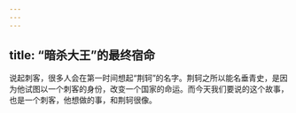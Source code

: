```yaml
---
---
---
```

title: “暗杀大王”的最终宿命
---




说起刺客，很多人会在第一时间想起“荆轲”的名字。荆轲之所以能名垂青史，是因为他试图以一个刺客的身份，改变一个国家的命运。而今天我们要说的这个故事，也是一个刺客，他想做的事，和荆轲很像。